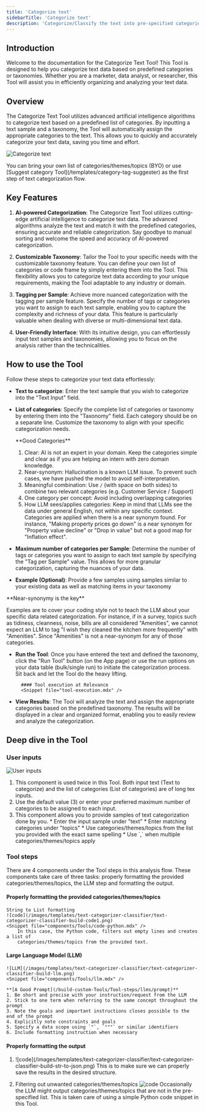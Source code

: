 ```yaml
---
title: 'Categorize text'
sidebarTitle: 'Categorize text'
description: 'Categorize/Classify the text into pre-specified categories/classes'
---
```

## Introduction
Welcome to the documentation for the Categorize Text Tool!
This Tool is designed to help you categorize text data based on predefined categories or taxonomies. 
Whether you are a marketer, data analyst, or researcher, this Tool will assist you in efficiently organizing and analyzing your text data.

## Overview
The Categorize Text Tool utilizes advanced artificial intelligence algorithms to categorize text based on a predefined list of categories. 
By inputting a text sample and a taxonomy, the Tool will automatically assign the appropriate categories to the text. 
This allows you to quickly and accurately categorize your text data, saving you time and effort.

![Categorize text](/images/templates/text-categorizer-classifier/text-categorizer-classifier-answer.png)

<Tip>
You can bring your own list of categories/themes/topics (BYO) or use 
[Suggest category Tool](/templates/category-tag-suggester) as the first step of text categorization flow.
</Tip>

## Key Features
1. **AI-powered Categorization**:
The Categorize Text Tool utilizes cutting-edge artificial intelligence to categorize text data. 
The advanced algorithms analyze the text and match it with the predefined categories, ensuring accurate and reliable categorization. 
Say goodbye to manual sorting and welcome the speed and accuracy of AI-powered categorization.

2. **Customizable Taxonomy**:
Tailor the Tool to your specific needs with the customizable taxonomy feature. 
You can define your own list of categories or code frame by simply entering them into the Tool. 
This flexibility allows you to categorize text data according to your unique requirements, making the Tool adaptable to any industry or domain.

3. **Tagging per Sample**:
Achieve more nuanced categorization with the tagging per sample feature. 
Specify the number of tags or categories you want to assign to each text sample, enabling you to capture the complexity and richness of your data. 
This feature is particularly valuable when dealing with diverse or multi-dimensional text data.

4. **User-Friendly Interface**:
With its intuitive design, you can effortlessly input text samples and taxonomies, allowing you to focus on the analysis rather than the technicalities. 

## How to use the Tool
<Snippet file="how-to-use-a-tool.mdx" />

Follow these steps to categorize your text data effortlessly:

* **Text to categorize**: Enter the text sample that you wish to categorize into the "Text Input" field. 
* **List of categories**: Specify the complete list of categories or taxonomy by entering them into the "Taxonomy" field. 
Each category should be on a separate line. Customize the taxonomy to align with your specific categorization needs.

    <Tip>
    **Good Categories**

    1. Clear: AI is not an expert in your domain. Keep the categories simple and clear as if you are helping an intern with zero domain knowledge.
    2. Near-synonym: Hallucination is a known LLM issue. To prevent such cases, we have pushed the model to avoid self-interpretation.
    3. Meaningful combination: Use ` / ` (with space on both sides) to combine two relevant categories (e.g. Customer Service / Support)
    4. One category per concept: Avoid including overlapping categories
    5. How LLM sees/applies categories: Keep in mind that LLMs see the data under general English, not within any specific context. Categories are applied when 
    there is a near synonym found. For instance, "Making property prices go down" is a near synonym for "Property value decline" or "Drop in value" but not a 
    good map for  "Inflation effect".
    </Tip>

* **Maximum number of categories per Sample**: Determine the number of tags or categories you want to assign to each text sample by specifying the "Tag per Sample" value. 
This allows for more granular categorization, capturing the nuances of your data.
* **Example (Optional)**: Provide a few samples using samples similar to your existing data as well as matching items in your taxonomy

<Tip>
**Near-synonymy is the key**

Examples are to cover your coding style not to teach the LLM about your specific data related categorization.
For instance, if in a survey, topics such as tidiness, cleanness, noise, bills are all considered "Amenities",
we cannot expect an LLM to tag "I wish they cleaned the kitchen more frequently" with "Amenities". 
Since "Amenities" is not a near-synonym for any of those categories.
</Tip>

* **Run the Tool**: Once you have entered the text and defined the taxonomy, click the "Run Tool" button (on the App page) or use the run options 
on your data table (bulk/single run) to initiate the categorization process. Sit back and let the Tool do the heavy lifting.

        #### Tool execution at Relevance
        <Snippet file="tool-execution.mdx" />

* **View Results**: The Tool will analyze the text and assign the appropriate categories based on the predefined taxonomy. 
The results will be displayed in a clear and organized format, enabling you to easily review and analyze the categorization.
 

## Deep dive in the Tool

<Snippet file="components/tools/tool-components.mdx" />

### User inputs
![User inputs](/images/templates/text-categorizer-classifier/text-categorizer-classifier-build-input.png)

1. <Snippet file="components/inputs/long-text-input.mdx" />
    This component is used twice in this Tool. Both input text (Text to categorize) and 
    the list of categories (List of categories) are of long tex inputs.

2. <Snippet file="components/inputs/numeric-input.mdx" />
    Use the default value (3) or enter your preferred maximum number of categories to be assigned to each input.

3. <Snippet file="components/inputs/table.mdx" />
    This component allows you to provide samples of text categorization done by you.
    * Enter the input sample under "text"
    * Enter matching categories under "topics"
    * Use categories/themes/topics from the list you provided with the exact same spelling
    * Use `,` when multiple categories/themes/topics apply

### Tool steps
There are 4 components under the Tool steps in this analysis flow. These components take care of three
tasks: properly formatting the provided categories/themes/topics, the LLM step and formatting the output.

#### Properly formatting the provided categories/themes/topics
    String to List formatting
    ![code](/images/templates/text-categorizer-classifier/text-categorizer-classifier-build-code1.png)
    <Snippet file="components/Tools/code-python.mdx" />
        In this case, the Python code, filters out empty lines and creates a list of 
        categories/themes/topics from the provided text.

#### Large Language Model (LLM)
    ![LLM](/images/templates/text-categorizer-classifier/text-categorizer-classifier-build-llm.png)
    <Snippet file="components/Tools/llm.mdx" />

    **[A Good Prompt](/build-custom-Tools/Tool-steps/llms/prompt)**
    1. Be short and precise with your instruction/request from the LLM
    2. Stick to one term when referring to the same concept throughout the prompt
    3. Note the goals and important instructions closes possible to the end of the prompt
    4. Explicitly note constraints and goals
    5. Specify a data scope using `"`, `"""` or similar identifiers
    6. Include formatting instruction when necessary


#### Properly formatting the output
1. <Snippet file="components/Tools/convert-string-to-json.mdx" />
   ![code](/images/templates/text-categorizer-classifier/text-categorizer-classifier-build-str-to-json.png)
   This is to make sure we can properly save the results in the desired structure.
   

2. Filtering out unwanted categories/themes/topics
    ![code](/images/templates/text-categorizer-classifier/text-categorizer-classifier-build-code2.png)
    <Snippet file="components/Tools/code-python.mdx" />
    Occasionally the LLM might output categories/themes/topics that are not in the pre-specified list.
    This is taken care of using a simple Python code snippet in this Tool.
    

